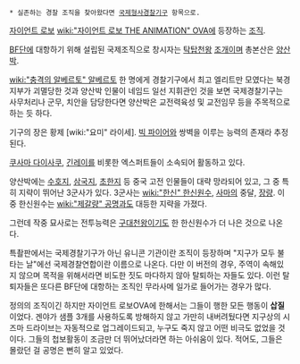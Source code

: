  * 실존하는 경찰 조직을 찾아왔다면 [[국제형사경찰기구]] 항목으로.

[[자이언트 로보]] [[wiki:"자이언트 로보 THE ANIMATION" OVA]]에 등장하는 [[조직]].

[[BF단]]에 대항하기 위해 설립된 국제조직으로 창시자는 [[탁탑천왕]] [[조개]]이며 총본산은 [[양산박]].

[[wiki:"충격의 알베르토" 알베르토]] 한 명에게 경찰기구에서 최고 엘리트만 모였다는 북경 지부가 괴멸당한 것과 양산박 인물이 네임드 일선 지휘관인 것을 보면 국제경찰기구는 사무처리나 군무, 치안을 담당한다면 양산박은 교전력육성 및 교전임무 등을 주목적으로 하는 듯 하다. 

기구의 장은 황제 [wiki:"요미" 라이세]. [[빅 파이어]]와 쌍벽을 이루는 능력의 존재라 추정된다.

[[쿠사마 다이사쿠]], [[긴레이]]를 비롯한 엑스퍼트들이 소속되어 활동하고 있다.

양산박에는 [[수호지]], [[삼국지]], [[초한지]] 등 중국 고전 인물들이 대략 망라되어 있고, 그 중 특히 지략이 뛰어난 3군사가 있다. 3군사는 [[wiki:"한신" 한신원수]], [[사마의]] 중달, [[장량]]. 이 중 한신원수는 [[wiki:"제갈량" 공명]]과도 대등한 지략을 가졌다.

그런데 작중 묘사로는 전투능력은 [[구대천왕]]이기도 한 한신원수가 더 나은 것으로 나온다.

특촬판에서는 국제경찰기구가 아닌 유니콘 기관이란 조직이 등장하며 "지구가 모두 불타는 날"에선 국제경찰연합이란 이름으로 나온다. 다만 이 버전의 경우, 주역이 속해있지 않으며 목적을 위해서라면 비도한 짓도 마다하지 않아 탈퇴하는 자들도 있다. 이런 탈퇴자들은 또다른 BF단에 대항하는 조직인 무라사메 일가로 들어가는 경우가 많다.

정의의 조직이긴 하지만 자이언트 로보OVA에 한해서는 그들이 행한 모든 행동이 '''삽질'''이었다. 겐야가 샘플 3개를 사용하도록 방해하지 않고 가만히 내버려뒀다면 지구상의 시즈마 드라이브는 자동적으로 업그레이드되고, 누구도 죽지 않고 어떤 비극도 없었을 것이다. 그들의 첩보활동이 조금만 더 뛰어났더라면 하는 아쉬움이 있다. 적어도, 그들은 몰랐던 걸 공명은 뻔히 알고 있었다.
